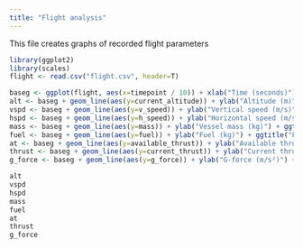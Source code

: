```yaml
---
title: "Flight analysis"
---
```


This file creates graphs of recorded flight parameters

```r
library(ggplot2)
library(scales)
flight <- read.csv("flight.csv", header=T)
```

```r
baseg <- ggplot(flight, aes(x=timepoint / 10)) + xlab("Time (seconds)") + theme_classic()
alt <- baseg + geom_line(aes(y=current_altitude)) + ylab("Altitude (m)") + ggtitle("Altitude")
vspd <- baseg + geom_line(aes(y=v_speed)) + ylab("Vertical speed (m/s)") + ggtitle("Vertical speed")
hspd <- baseg + geom_line(aes(y=h_speed)) + ylab("Horizontal speed (m/s)") + ggtitle("Horizontal speed")
mass <- baseg + geom_line(aes(y=mass)) + ylab("Vessel mass (kg)") + ggtitle("Mass")
fuel <- baseg + geom_line(aes(y=fuel)) + ylab("Fuel (kg)") + ggtitle("Fuel")
at <- baseg + geom_line(aes(y=available_thrust)) + ylab("Available thrust (Newtons)") + ggtitle("Available thrust")
thrust <- baseg + geom_line(aes(y=current_thrust)) + ylab("Current thrust (Newtons)") + ggtitle("Current thrust")
g_force <- baseg + geom_line(aes(y=g_force)) + ylab("G-force (m/s²)") + ggtitle("G-force")
```

```r
alt 
vspd
hspd
mass
fuel
at
thrust
g_force
```
